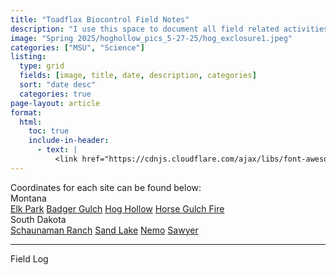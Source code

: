 ```yaml
---
title: "Toadflax Biocontrol Field Notes"
description: "I use this space to document all field related activities for my PhD at Montana State University and activities related to the biological control of yellow and Dalmatian toadflax. This work is ongoing, and I will update this page with new material as it occurs."
image: "Spring 2025/hoghollow_pics_5-27-25/hog_exclosure1.jpeg"
categories: ["MSU", "Science"]
listing:
  type: grid
  fields: [image, title, date, description, categories]
  sort: "date desc"
  categories: true
page-layout: article
format:
  html:
    toc: true
    include-in-header:
      - text: |
          <link href="https://cdnjs.cloudflare.com/ajax/libs/font-awesome/5.15.4/css/all.min.css" rel="stylesheet">
---
```

<!-- <img src="nemo_truck.jpeg" alt="Exclosure damage prior to repair" style="width:100%; object-fit:fill;"> -->
 
<div class="fieldsite-wrapper">
<div class="fieldsite-intro">Coordinates for each site can be found below:</div>
<div class="fieldsite-container">
<div class="fieldsite-column">
  <div class="fieldsite-header">Montana</div>
  <div class="site-buttons"><a href="https://maps.app.goo.gl/cBi1Rnv8fDN8azmE9" target="_blank"></i> Elk Park</a>
      <a href="https://maps.app.goo.gl/TDpLtZTM1sUWpbzGA" target="_blank">Badger Gulch</a>
      <a href="https://maps.app.goo.gl/eKicY8evbLh8PKqcA" target="_blank">Hog Hollow</a>
      <a href="https://maps.app.goo.gl/kZXEfzW3RLZi9u7J9" target="_blank">Horse Gulch Fire</a>
  </div>
  </div>

<div class="fieldsite-column">
<div class="fieldsite-header">South Dakota</div>
<div class="site-buttons"><a href="https://maps.app.goo.gl/sbYWqxmbHe2GaaiW8" target="_blank">Schaunaman Ranch</a>
      <a href="https://maps.app.goo.gl/xfVjWdXx1EzaZcLr8" target="_blank">Sand Lake</a>
      <a href="https://maps.app.goo.gl/Uwbe5Jyv1eKRiY6r7" target="_blank">Nemo</a>
      <a href="https://maps.app.goo.gl/JX3QNazWbzdZfLP88" target="_blank">Sawyer</a>
  </div>
  </div>
  </div>
</div> 

     
<hr>

<div class="fieldsite-header">Field Log</div>

<!-- <i class="fas fa-binoculars"></i> Scroll down to read recent entries.  -->